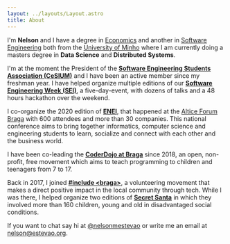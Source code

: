 ```yaml
---
layout: ../layouts/Layout.astro
title: About
---
```



<HelloWorld />

I'm **Nelson** and I have a degree in
[Economics](https://www.eeg.uminho.pt/pt/estudar/Licenciaturas/Paginas/economia.aspx)
and another in [Software
Engineering](https://miei.di.uminho.pt/plano_estudos.html) both from the
[University of Minho](https://www.uminho.pt) where I am currently doing a
masters degree in **Data Science** and **Distributed Systems**.

I'm at the moment the President of the **[Software Engineering Students
Association (CeSIUM)](https://cesium.di.uminho.pt)** and I have been an active
member since my freshman year. I have helped organize multiple editions of our
**[Software Engineering Week (SEI)](https://seium.org)**, a five-day-event, with
dozens of talks and a 48 hours hackathon over the weekend.

I co-organize the 2020 edition of **[ENEI](https://2020.enei.pt)**, that
happened at the [Altice Forum Braga](https://forumbraga.com/) with 600 attendees
and more than 30 companies. This national conference aims to bring together
informatics, computer science and engineering students to learn, socialize and
connect with each other and the business world.

I have been co-leading the **[CoderDojo at
Braga](https://www.instagram.com/coderdojobraga/)** since 2018, an open,
non-profit, free movement which aims to teach programming to children and
teenagers from 7 to 17.

Back in 2017, I joined **[#include
&lt;braga&gt;](https://www.instagram.com/includebraga/)**, a volunteering
movement that makes a direct positive impact in the local community through
tech. While I was there, I helped organize two editions of **[Secret
Santa](https://include-secret-santa.herokuapp.com/)** in which they involved more
than 160 children, young and old in disadvantaged social conditions.

If you want to chat say hi at
[@nelsonmestevao](https://twitter.com/nelsonmestevao) or write me an email at
[nelson@estevao.org](mailto:nelson@estevao.org).

<Contact />